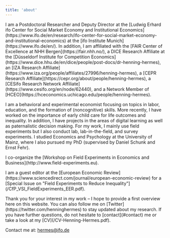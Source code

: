 ```yaml
---
title: 'about'
---
```


<p class="mt-4">
I am a Postdoctoral Researcher and Deputy Director at the [Ludwig Erhard ifo Center for Social Market Economy and Institutional Economics](https://www.ifo.de/en/research/ifo-center-for-social-market-economy-and-institutional-economics) at the [ifo Institute Munich](https://www.ifo.de/en/). In addition, I am affiliated with the [FAIR Center of Excellence at NHH Bergen](https://fair.nhh.no/), a DICE Research Affiliate at the [Düsseldorf Institute for Competition Economics](https://www.dice.hhu.de/en/dice/people/post-docs/dr-henning-hermes), an [IZA Research Affiliate](https://www.iza.org/people/affiliates/27996/henning-hermes), a [CEPR Research Affiliate](https://cepr.org/about/people/henning-hermes), a [CESifo Research Network Affiliate](https://www.cesifo.org/en/node/62440), and a Network Member of [HCEO](https://hceconomics.uchicago.edu/people/henning-hermes).
</p>
<p class="mt-4">
I am a behavioral and experimental economist focusing on topics in labor, education, and the formation of (noncognitive) skills. More recently, I have worked on the importance of early child care for life outcomes and inequality. In addition, I have projects in the areas of digital learning as well as paternalistic decision making. For my work, I mainly use field experiments but I also conduct lab, lab-in-the-field, and survey experiments. I studied Economics and Psychology at the University of Mainz, where I also pursued my PhD (supervised by Daniel Schunk and Ernst Fehr).
</p>
<p class="mt-4">
I co-organize the [Workshop on Field Experiments in Economics and Business](http://www.field-experiments.eu).
</p>
<p class="mt-4">
I am a guest editor at the [European Economic Review](https://www.sciencedirect.com/journal/european-economic-review) for a [Special Issue on "Field Experiments to Reduce Inequality"](/CfP_VSI_FieldExperiments_EER.pdf).
</p>
<p class="mt-4">
Thank you for your interest in my work – I hope to provide a first overview here on this website. You can also follow me on [Twitter](https://twitter.com/henninghermes) to stay updated about my research. If you have further questions, do not hesitate to [contact](#contact) me or take a look at my [CV](/CV-Henning-Hermes.pdf).
</p>

Contact me at: hermes@ifo.de
